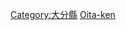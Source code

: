{{日本行政區劃分類導航|建築物}}
{{Commonscat|Buildings in Oita prefecture}}

[[Category:大分縣|Category:大分縣]]
[[Category:日本各都道府縣建築物|Oita-ken]]
